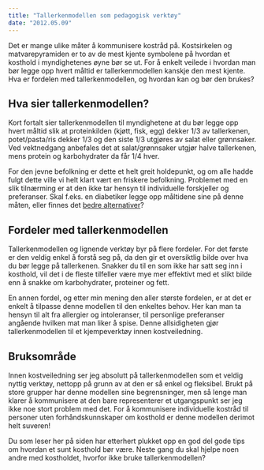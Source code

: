 ```yaml
---
title: "Tallerkenmodellen som pedagogisk verktøy"
date: "2012.05.09"
---
```


Det er mange ulike måter å kommunisere kostråd på. Kostsirkelen og matvarepyramiden er to av de mest kjente symbolene på hvordan et kosthold i myndighetenes øyne bør se ut. For å enkelt veilede i hvordan man bør legge opp hvert måltid er tallerkenmodellen kanskje den mest kjente. Hva er fordelen med tallerkenmodellen, og hvordan kan og bør den brukes?

## Hva sier tallerkenmodellen?

Kort fortalt sier tallerkenmodellen til myndighetene at du bør legge opp hvert måltid slik at proteinkilden (kjøtt, fisk, egg) dekker 1/3 av tallerkenen, potet/pasta/ris dekker 1/3 og den siste 1/3 utgjøres av salat eller grønnsaker. Ved vektnedgang anbefales det at salat/grønnsaker utgjør halve tallerkenen, mens protein og karbohydrater da får 1/4 hver.

For den jevne befolkning er dette et helt greit holdepunkt, og om alle hadde fulgt dette ville vi helt klart vært en friskere befolkning. Problemet med en slik tilnærming er at den ikke tar hensyn til individuelle forskjeller og preferanser. Skal f.eks. en diabetiker legge opp måltidene sine på denne måten, eller finnes det [bedre alternativer](http://www.friskogfunksjonell.no/hvordan-bor-en-diabetiker-spise/ "Hvordan bør en diabetiker spise?")?

## Fordeler med tallerkenmodellen

Tallerkenmodellen og lignende verktøy byr på flere fordeler. For det første er den veldig enkel å forstå seg på, da den gir et oversiktlig bilde over hva du bør legge på tallerkenen. Snakker du til en som ikke har satt seg inn i kosthold, vil det i de fleste tilfeller være mye mer effektivt med et slikt bilde enn å snakke om karbohydrater, proteiner og fett.

En annen fordel, og etter min mening den aller største fordelen, er at det er enkelt å tilpasse denne modellen til den enkeltes behov. Her kan man ta hensyn til alt fra allergier og intoleranser, til personlige preferanser angående hvilken mat man liker å spise. Denne allsidigheten gjør tallerkenmodellen til et kjempeverktøy innen kostveiledning.

## Bruksområde

Innen kostveiledning ser jeg absolutt på tallerkenmodellen som et veldig nyttig verktøy, nettopp på grunn av at den er så enkel og fleksibel. Brukt på store grupper har denne modellen sine begrensninger, men så lenge man klarer å kommunisere at den bare representerer et utgangspunkt ser jeg ikke noe stort problem med det. For å kommunisere individuelle kostråd til personer uten forhåndskunnskaper om kosthold er denne modellen derimot helt suveren!

Du som leser her på siden har etterhert plukket opp en god del gode tips om hvordan et sunt kosthold bør være. Neste gang du skal hjelpe noen andre med kostholdet, hvorfor ikke bruke tallerkenmodellen?
